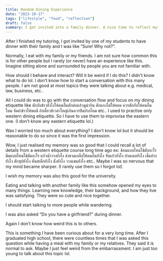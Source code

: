```yaml
---
title: Random Dining Experience
date: "2023-10-17"
tags: ["lifestyle", "food", "reflection"]
draft: false
summary: I got invited into a family dinner. A nice time to reflect myself on others' family
---
```


After I finished my tutoring, I got invited by one of my students to have dinner with their family and I was like “Sure! Why not?”.

Normally, I eat with my family or my friends. I am not sure how common this is for other people but I rarely (or never) have an experience like this. Imagine sitting alone and surrounded by people you are not familiar with.

How should I behave and interact? Will it be weird if I do this?
I didn’t know what to do lol. I don’t know how to start a conversation with this many people. I am not good at most topics they were talking about e.g. medical, law, business, etc..

All I could do was to go with the conversation flow and focus on my dining etiquette like ตักกับข้าวยังไงให้คนอื่นตักต่อแล้วดูน่ากิน ตักแกงไม่ให้หยด ควรตักกับให้คนอื่นไหม จัดคำข้าวให้พอดี ถ้าเคี้ยวข้าวคำใหญ่เกินควรปิดปากไหม etc.. I used to practise only western dining etiquette. So I have to use them to improvise the eastern one. (I don’t know any eastern etiquette lol.)

Was I worried too much about everything? I don’t know lol but it should be reasonable to do so since it was the first impression.

Wow, I just realised my memory was so good that I could recall a lot of details from a western etiquette course long time ago ex: ช้อนแบบไหนใช้ตักอะไร มีดแบบไหนใช้ตัดอะไร แก้วน้ำวางยังไง ส่งขวดเกลือให้คนอื่นยังไง จับแก้วยังไง ปาดเนยยังไง เช็ดปากยังไง ตักซุปยังไง หั่นสเต็กยังไง นั่งยังไง วางแขนยังไง etc.. Maybe I was so nervous that my mind became sharper. (I rarely use them so I forgot lol)

I wish my memory was also this good for the university.

Eating and talking with another family like this somehow opened my eyes to many things. Learning new knowledge, their background, and how they live was satisfying. They were so cute and nice together.

I should start talking to more people while wandering.

I was also asked “Do you have a girlfriend?” during dinner.

Again I don’t know how weird this is to others.

This is something I have been curious about for a very long time. After I graduated high school, there were countless times that I was asked this question while having a meal with my family or my relatives. They said it is normal to ask. Maybe I just feel weird from the embarrassment. I am just too young to talk about this topic lol.
